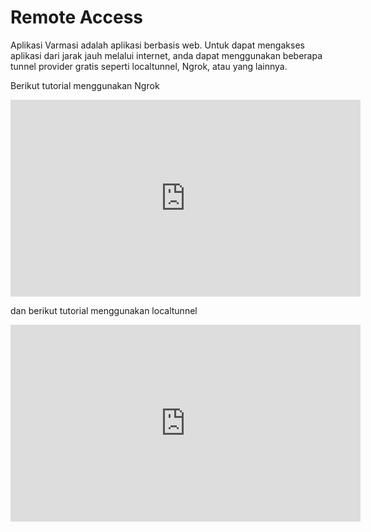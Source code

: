 # Remote Access

Aplikasi Varmasi adalah aplikasi berbasis web. Untuk dapat mengakses aplikasi dari jarak jauh melalui internet,
anda dapat menggunakan beberapa tunnel provider gratis seperti localtunnel, Ngrok, atau yang lainnya.

Berikut tutorial menggunakan Ngrok
<iframe width="560" height="315" src="https://www.youtube.com/embed/g9Ore5ZTw1M?si=8hYOfeHVcoSnU1Ky" title="YouTube video player" frameborder="0" allow="accelerometer; autoplay; clipboard-write; encrypted-media; gyroscope; picture-in-picture; web-share" referrerpolicy="strict-origin-when-cross-origin" allowfullscreen></iframe>

dan berikut tutorial menggunakan localtunnel
<iframe width="560" height="315" src="https://www.youtube.com/embed/YKftBItqn3A?si=REorbgnxtAoVgBe3" title="YouTube video player" frameborder="0" allow="accelerometer; autoplay; clipboard-write; encrypted-media; gyroscope; picture-in-picture; web-share" referrerpolicy="strict-origin-when-cross-origin" allowfullscreen></iframe>